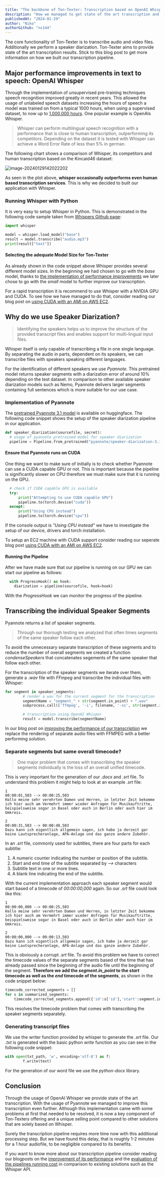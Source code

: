 ```yaml
---
title: "The backbone of Ton-Texter: Transcription based on OpenAI Whisper / Pyannote"
description: "How we managed to get state of the art transcription and speaker diarization performance for our service."
publishedAt: "2024-01-29"
author: "Niko"
authorGithub: "ns144"
---
```


The core functionality of Ton-Texter is to transcribe audio and video files. Additionally we perform a speaker diarization. Ton-Texter aims to provide state of the art transcription results. Stick to this blog post to get more information on how we built our transcription pipeline.

## Major performance improvements in text to speech: OpenAI Whisper

Through the implementation of unsupervised pre-training techniques speech recognition improved greatly in recent years. This allowed the usage of unlabeled speech datasets increasing the hours of speech a model was trained on from a typical 1000 hours, when using a supervised dataset, to now up to [1.000.000 hours](https://cdn.openai.com/papers/whisper.pdf). One popular example is OpenAIs Whisper.

> Whisper can perform multilingual speech recognition with a performance that is close to human transcription, outperforming its competitors. Depending on the dataset it is tested with Whisper can achieve a Word Error Rate of less than 5% in german.

The following chart shows a comparison of Whisper, its competitors and human transcription based on the Kincaid46 dataset:

![image-20240129142022202](/images/blog/Transcription-based-on-OpenAI-Whisper-Pyannote/image-20240129142022202.png)

As seen in the plot above, **whisper occasionally outperforms even human based transcription services**. This is why we decided to built our application with Whisper.

### Running Whisper with Python

It is very easy to setup Whisper in Python. This is demonstrated in the following code sample taken from [Whispers Github page](https://github.com/openai/whisper):

```python
import whisper

model = whisper.load_model("base")
result = model.transcribe("audio.mp3")
print(result["text"])
```

#### Selecting the adequate Model Size for Ton-Texter

As already shown in the code snippet above Whisper provides several different model sizes. In the beginning we had chosen to go with the _base_ model, thanks to [the implementation of performance improvements](https://ton-texter.de/blog) we later chose to go with the _small_ model to further improve our transcription.

For a rapid transcription it is recommend to use Whisper with a NVIDIA GPU and CUDA. To see how we have managed to do that, consider reading our blog post on [using CUDA with an AMI on AWS EC2](https://ton-texter.de/blog/Using-CUDA-Accelaration-on-our-EC2-Instance).

## Why do we use Speaker Diarization?

> Identifying the speakers helps us to improve the structure of the provided transcript files and enables support for multi-lingual input files.

Whisper itself is only capable of transcribing a file in one single language. By separating the audio in parts, dependent on its speakers, we can transcribe files with speakers speaking different languages.

For the identification of different speakers we use _Pyannote_. This pretrained model returns speaker segments with a diarization error of around 10% depending on the test dataset. In comparison to other available speaker diarization models such as Nemo, Pyannote delivers larger segments containing full sentences which is more suitable for our use case.

### Implementation of Pyannote

The [pretrained Pyannote 3.1 model](https://huggingface.co/pyannote/speaker-diarization-3.1) is available on huggingface. The following code snippet shows the setup of the speaker diarization pipeline in our application.

```python
def speaker_diarization(sourcefile, secret):
  # usage of pyannote pretrained model for speaker diarization
  pipeline = Pipeline.from_pretrained("pyannote/speaker-diarization-3.1", use_auth_token=secret["HUG_TOKEN"])
```

#### Ensure that Pyannote runs on CUDA

One thing we want to make sure of initially is to check whether Pyannote can use a CUDA capable GPU or not. This is important because the pipeline is significantly slower on CPU therefore we must make sure that it is running on the GPU.

```python
  # check if CUDA capable GPU is available
  try:
      print("Attempting to use CUDA capable GPU")
      pipeline.to(torch.device("cuda"))
  except:
      print("Using CPU instead")
      pipeline.to(torch.device("cpu"))
```

If the console output is _"Using CPU instead"_ we have to investigate the setup of our device, drivers and torch installation.

To setup an EC2 machine with CUDA support consider reading our seperate blog post [using CUDA with an AMI on AWS EC2](https://ton-texter.de/blog/Using-CUDA-Accelaration-on-our-EC2-Instance).

#### Running the Pipeline

After we have made sure that our pipeline is running on our GPU we can start our pipeline as follows:

```python
  with ProgressHook() as hook:
    diarization = pipeline(sourcefile, hook=hook)
```

With the _ProgressHook_ we can monitor the progress of the pipeline.

## Transcribing the individual Speaker Segments

Pyannote returns a list of speaker segments.

> Through our thorough testing we analyzed that often times segments of the same speaker follow each other.

To avoid the unnecessary separate transcription of these segments and to reduce the number of overall segments we created a function _condenseSpeakers_ that concatenates segements of the same speaker that follow each other.

For the transcription of the speaker segments we iterate over them, generate a _.wav_ file with _FFmpeg_ and transcribe the individual files with Whisper:

```python
for segment in speaker_segments:
        # render a wav for the current segment for the transcription
        segmentName = "segment_" + str(segment.in_point) + ".wav"
        subprocess.call(['ffmpeg', '-i', filename, '-ss', str(segment.in_point), '-to', str(segment.out_point), segmentName, '-y','-loglevel', "quiet"])

        # transcription using OpenAI Whisper
        result = model.transcribe(segmentName)
```

In our blog post on [improving the performance of our transcription](https://ton-texter.de/blog) we replace the rendering of separate audio files with FFMPEG with a better performing solution.

### Separate segments but same overall timecode?

> One major problem that comes with transcribing the speaker segments individually is the loss of an overall unified timecode.

This is very important for the generation of our _.docx_ and _.srt_ file. To understand this problem it might help to look at an example _.srt_ file:

```
1
00:00:01,503 --> 00:00:25,503
Hallo meine sehr verehrten Damen und Herren, in letzter Zeit bekomme ich hier auch am Vermehrt immer wieder Anfragen für Musikauftritte, beispielsweise sogar in Basel oder auch in Berlin oder auch hier im Umkreis.

2
00:00:31,503 --> 00:00:48,503
Dazu kann ich eigentlich allgemein sagen, ich habe ja derzeit gar keine Lautsprecheranlage, APA-Anlage und das ganze andere Zubehör.

```

In an _.srt_ file, commonly used for subtitles, there are four parts for each subtitle:

1. A numeric counter indicating the number or position of the subtitle.
2. Start and end time of the subtitle separated by _–>_ characters
3. Subtitle text in one or more lines.
4. A blank line indicating the end of the subtitle.

With the current implementation approach each speaker segment would start based of a timecode of _00:00:00,000_ again. So our _.srt_ file could look like this:

```
1
00:00:00,000 --> 00:00:25,503
Hallo meine sehr verehrten Damen und Herren, in letzter Zeit bekomme ich hier auch am Vermehrt immer wieder Anfragen für Musikauftritte, beispielsweise sogar in Basel oder auch in Berlin oder auch hier im Umkreis.

2
00:00:00,000 --> 00:00:13,503
Dazu kann ich eigentlich allgemein sagen, ich habe ja derzeit gar keine Lautsprecheranlage, APA-Anlage und das ganze andere Zubehör.
```

This is obviously a corrupt _.srt_ file. To avoid this problem we have to correct the timecode values of the separate segments based of the time that has already passed since the beginning of the audio file until the beginning of the segment. **Therefore we add the _segment.in_point_ to the _start_ timecode as well as the _end_ timecode of the segments**, as shown in the code snippet below:

```python
timecode_corrected_segments = []
for s in summarized_segments:
	timecode_corrected_segments.append({'id':s['id'],'start':segment.in_point + s['start'], 'end': segment.in_point+s['end'], 'text': s['text']})
```

This resolves the timecode problem that comes with transcribing the speaker segments separately.

### Generating transcript files

We use the writer function provided by whisper to generate the _.srt_ file. Our _.txt_ is generated with the basic python _write_ function as you can see in the following code snippet:

```python
with open(txt_path, 'w', encoding='utf-8') as f:
        f.write(text)
```

For the generation of our word file we use the _python-docx_ library.

## Conclusion

Through the usage of OpenAI Whisper we provide state of the art transcription. With the usage of Pyannote we managed to improve this transcription even further. Although this implementation came with some problems at first that needed to be resolved, it is now a key component of Ton-Texters offering and a unique selling point compared to other solutions that are solely based on Whisper.

Surely the transcription pipeline requires more time now with this additional processing step. But we have found this delay, that is roughly 1-2 minutes for a 1 hour audiofile, to be negligible compared to its benefits.

If you want to know more about our transcription pipeline consider reading our blogposts on the [improvement of its performance](https://ton-texter.de/blog) and the [evaluation of the pipelines running cost](https://ton-texter.de/blog) in comparison to existing solutions such as the Whisper API.
